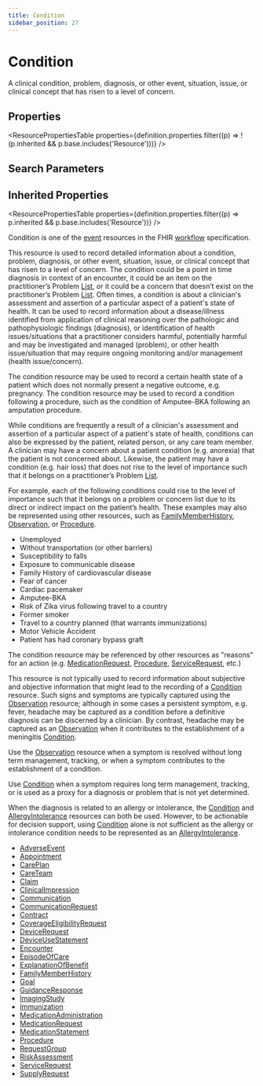 ```yaml
---
title: Condition
sidebar_position: 27
---
```


# Condition

A clinical condition, problem, diagnosis, or other event, situation, issue, or clinical concept that has risen to a level of concern.

<Tabs queryString="section">
<TabItem value="schema" label="Schema" default>


## Properties


<ResourcePropertiesTable properties={definition.properties.filter((p) => !(p.inherited && p.base.includes('Resource')))} />

## Search Parameters

<SearchParamsTable searchParams={definition.searchParameters} />

## Inherited Properties

<ResourcePropertiesTable properties={definition.properties.filter((p) => p.inherited && p.base.includes('Resource'))} />

</TabItem>
  <TabItem value="usage" label="Usage">
    <div> <a name="scope"></a>  <p>Condition is one of the <a href="https://www.hl7.org/fhir/workflow.html#event">event</a> resources in the FHIR <a href="https://www.hl7.org/fhir/workflow.html">workflow</a> specification.</p>  <p> This resource is used to record detailed information about a condition, problem, diagnosis, or other event, situation, issue, or clinical concept that has risen to a level of concern.  The condition could be a point in time diagnosis in context of an encounter, it could be an item on the practitioner’s Problem <a href="/docs/api/fhir/resources/list">List</a>, or it could be a concern that doesn’t exist on the practitioner’s Problem <a href="/docs/api/fhir/resources/list">List</a>.  Often times, a condition is about a clinician's assessment and assertion of a particular aspect of a patient's state of health. It can be used to record information about a disease/illness identified from application of clinical reasoning over the pathologic and pathophysiologic findings (diagnosis), or identification of health issues/situations that a practitioner considers harmful, potentially harmful and may be investigated and managed (problem), or other health issue/situation that may require ongoing monitoring and/or management (health issue/concern). </p>  <p> The condition resource may be used to record a certain health state of a patient which does not normally present a negative outcome, e.g. pregnancy.  The condition resource may be used to record a condition following a procedure, such as the condition of Amputee-BKA following an amputation procedure. </p>  <p> While conditions are frequently a result of a clinician's assessment and assertion of a particular aspect of a patient's state of health, conditions can also be expressed by the patient, related person, or any care team member. A clinician may have a concern about a patient condition (e.g. anorexia) that the patient is not concerned about.  Likewise, the patient may have a condition (e.g. hair loss) that does not rise to the level of importance such that it belongs on a practitioner’s Problem <a href="/docs/api/fhir/resources/list">List</a>. </p>  <p> For example, each of the following conditions could rise to the level of importance such that it belongs on a problem or concern list due to its direct or indirect impact on the patient’s health.  These examples may also be represented using other resources, such as <a href="/docs/api/fhir/resources/familymemberhistory">FamilyMemberHistory</a>, <a href="/docs/api/fhir/resources/observation">Observation</a>, or <a href="/docs/api/fhir/resources/procedure">Procedure</a>. </p>  <ul> <li>Unemployed</li> <li>Without transportation (or other barriers)</li> <li>Susceptibility to falls</li> <li>Exposure to communicable disease</li> <li>Family History of cardiovascular disease</li> <li>Fear of cancer</li> <li>Cardiac pacemaker</li> <li>Amputee-BKA</li> <li>Risk of Zika virus following travel to a country </li> <li>Former smoker</li> <li>Travel to a country planned (that warrants immunizations)</li> <li>Motor Vehicle Accident</li> <li>Patient has had coronary bypass graft</li> </ul>  </div>
    </TabItem>
  <TabItem value="relationships" label="Relationships">
    <div> <a name="bnr"></a>  <p>     The condition resource may be referenced by other resources as "reasons" for an action (e.g. <a href="/docs/api/fhir/resources/medicationrequest">MedicationRequest</a>, <a href="/docs/api/fhir/resources/procedure">Procedure</a>, <a href="/docs/api/fhir/resources/servicerequest">ServiceRequest</a>, etc.) </p> <p> This resource is not typically used to record information about subjective and objective information that might lead to the recording of a <a href="/docs/api/fhir/resources/condition">Condition</a> resource. Such signs and symptoms are typically captured using the <a href="/docs/api/fhir/resources/observation">Observation</a> resource; although in some cases a persistent symptom, e.g. fever, headache may be captured as a condition before a definitive diagnosis can be discerned by a clinician.   By contrast, headache may be captured as an <a href="/docs/api/fhir/resources/observation">Observation</a> when it contributes to the establishment of a meningitis <a href="/docs/api/fhir/resources/condition">Condition</a>. </p> <p> Use the <a href="/docs/api/fhir/resources/observation">Observation</a> resource when a symptom is resolved without long term management, tracking, or when a symptom contributes to the establishment of a condition. </p> <p> Use <a href="/docs/api/fhir/resources/condition">Condition</a> when a symptom requires long term management, tracking, or is used as a proxy for a diagnosis or problem that is not yet determined. </p> <p> When the diagnosis is related to an allergy or intolerance, the <a href="/docs/api/fhir/resources/condition">Condition</a> and <a href="/docs/api/fhir/resources/allergyintolerance">AllergyIntolerance</a> resources can both be used.  However, to be actionable for decision support, using <a href="/docs/api/fhir/resources/condition">Condition</a> alone is not sufficient as the allergy or intolerance condition needs to be represented as an <a href="/docs/api/fhir/resources/allergyintolerance">AllergyIntolerance</a>. </p>  </div>
    </TabItem>
  
  <TabItem value="referencedBy" label="Referenced By">
    <ul><li><a href="/docs/api/fhir/resources/adverseevent">AdverseEvent</a></li>
<li><a href="/docs/api/fhir/resources/appointment">Appointment</a></li>
<li><a href="/docs/api/fhir/resources/careplan">CarePlan</a></li>
<li><a href="/docs/api/fhir/resources/careteam">CareTeam</a></li>
<li><a href="/docs/api/fhir/resources/claim">Claim</a></li>
<li><a href="/docs/api/fhir/resources/clinicalimpression">ClinicalImpression</a></li>
<li><a href="/docs/api/fhir/resources/communication">Communication</a></li>
<li><a href="/docs/api/fhir/resources/communicationrequest">CommunicationRequest</a></li>
<li><a href="/docs/api/fhir/resources/contract">Contract</a></li>
<li><a href="/docs/api/fhir/resources/coverageeligibilityrequest">CoverageEligibilityRequest</a></li>
<li><a href="/docs/api/fhir/resources/devicerequest">DeviceRequest</a></li>
<li><a href="/docs/api/fhir/resources/deviceusestatement">DeviceUseStatement</a></li>
<li><a href="/docs/api/fhir/resources/encounter">Encounter</a></li>
<li><a href="/docs/api/fhir/resources/episodeofcare">EpisodeOfCare</a></li>
<li><a href="/docs/api/fhir/resources/explanationofbenefit">ExplanationOfBenefit</a></li>
<li><a href="/docs/api/fhir/resources/familymemberhistory">FamilyMemberHistory</a></li>
<li><a href="/docs/api/fhir/resources/goal">Goal</a></li>
<li><a href="/docs/api/fhir/resources/guidanceresponse">GuidanceResponse</a></li>
<li><a href="/docs/api/fhir/resources/imagingstudy">ImagingStudy</a></li>
<li><a href="/docs/api/fhir/resources/immunization">Immunization</a></li>
<li><a href="/docs/api/fhir/resources/medicationadministration">MedicationAdministration</a></li>
<li><a href="/docs/api/fhir/resources/medicationrequest">MedicationRequest</a></li>
<li><a href="/docs/api/fhir/resources/medicationstatement">MedicationStatement</a></li>
<li><a href="/docs/api/fhir/resources/procedure">Procedure</a></li>
<li><a href="/docs/api/fhir/resources/requestgroup">RequestGroup</a></li>
<li><a href="/docs/api/fhir/resources/riskassessment">RiskAssessment</a></li>
<li><a href="/docs/api/fhir/resources/servicerequest">ServiceRequest</a></li>
<li><a href="/docs/api/fhir/resources/supplyrequest">SupplyRequest</a></li></ul>
    </TabItem>

</Tabs>
